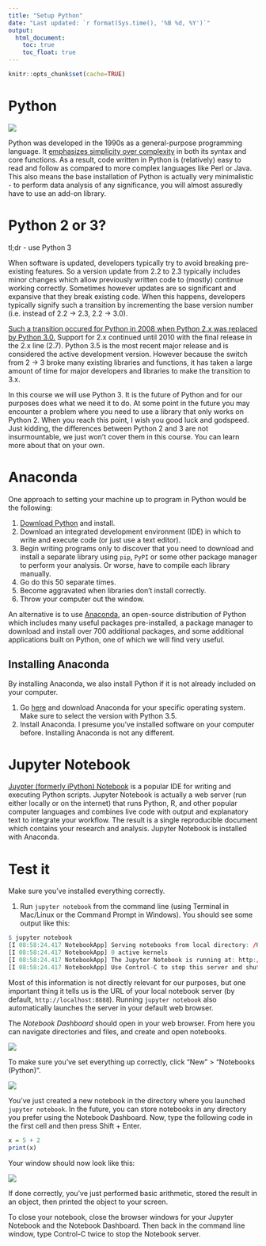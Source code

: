 ```yaml
---
title: "Setup Python"
date: "Last updated: `r format(Sys.time(), '%B %d, %Y')`"
output:
  html_document:
    toc: true
    toc_float: true
---
```


```r
knitr::opts_chunk$set(cache=TRUE)
```

# Python

[![](images/xkcd_python.png)](https://xkcd.com/353/)

Python was developed in the 1990s as a general-purpose programming language. It [emphasizes simplicity over complexity](https://en.wikipedia.org/wiki/Zen_of_Python) in both its syntax and core functions. As a result, code written in Python is (relatively) easy to read and follow as compared to more complex languages like Perl or Java. This also means the base installation of Python is actually very minimalistic - to perform data analysis of any significance, you will almost assuredly have to use an add-on library.

# Python 2 or 3?

tl;dr - use Python 3

When software is updated, developers typically try to avoid breaking pre-existing features. So a version update from 2.2 to 2.3 typically includes minor changes which allow previously written code to (mostly) continue working correctly. Sometimes however updates are so significant and expansive that they break existing code. When this happens, developers typically signify such a transition by incrementing the base version number (i.e. instead of 2.2 -> 2.3, 2.2 -> 3.0).

[Such a transition occured for Python in 2008 when Python 2.x was replaced by Python 3.0.](https://wiki.python.org/moin/Python2orPython3) Support for 2.x continued until 2010 with the final release in the 2.x line (2.7). Python 3.5 is the most recent major release and is considered the active development version. However because the switch from 2 -> 3 broke many existing libraries and functions, it has taken a large amount of time for major developers and libraries to make the transition to 3.x.

In this course we will use Python 3. It is the future of Python and for our purposes does what we need it to do. At some point in the future you may encounter a problem where you need to use a library that only works on Python 2. When you reach this point, I wish you good luck and godspeed. Just kidding, the differences between Python 2 and 3 are not insurmountable, we just won't cover them in this course. You can learn more about that on your own.

# Anaconda

One approach to setting your machine up to program in Python would be the following:

1. [Download Python](https://www.python.org/downloads/) and install.
2. Download an integrated development environment (IDE) in which to write and execute code (or just use a text editor).
3. Begin writing programs only to discover that you need to download and install a separate library using `pip`, `PyPI` or some other package manager to perform your analysis. Or worse, have to compile each library manually.
4. Go do this 50 separate times.
5. Become aggravated when libraries don't install correctly.
6. Throw your computer out the window.

An alternative is to use [Anaconda](https://www.continuum.io/downloads), an open-source distribution of Python which includes many useful packages pre-installed, a package manager to download and install over 700 additional packages, and some additional applications built on Python, one of which we will find very useful.

## Installing Anaconda

By installing Anaconda, we also install Python if it is not already included on your computer.

1. Go [here](https://www.continuum.io/downloads) and download Anaconda for your specific operating system. Make sure to select the version with Python 3.5.
2. Install Anaconda. I presume you've installed software on your computer before. Installing Anaconda is not any different.

# Jupyter Notebook

[Juypter (formerly iPython) Notebook](http://jupyter.org/) is a popular IDE for writing and executing Python scripts. Jupyter Notebook is actually a web server (run either locally or on the internet) that runs Python, R, and other popular computer languages and combines live code with output and explanatory text to integrate your workflow. The result is a single reproducible document which contains your research and analysis. Jupyter Notebook is installed with Anaconda.

# Test it

Make sure you've installed everything correctly.

1. Run `jupyter notebook` from the command line (using Terminal in Mac/Linux or the Command Prompt in Windows). You should see some output like this:

```r
$ jupyter notebook
[I 08:58:24.417 NotebookApp] Serving notebooks from local directory: /Users/benjamin
[I 08:58:24.417 NotebookApp] 0 active kernels
[I 08:58:24.417 NotebookApp] The Jupyter Notebook is running at: http://localhost:8888/
[I 08:58:24.417 NotebookApp] Use Control-C to stop this server and shut down all kernels (twice to skip confirmation).
```

Most of this information is not directly relevant for our purposes, but one important thing it tells us is the URL of your local notebook server (by default, `http://localhost:8888`). Running `jupyter notebook` also automatically launches the server in your default web browser.

The *Notebook Dashboard* should open in your web browser. From here you can navigate directories and files, and create and open notebooks.

![](images/jupyter_server.png)

To make sure you've set everything up correctly, click "New" > "Notebooks (Python)".

![](images/jupyter_new_notebook.png)

You've just created a new notebook in the directory where you launched `jupyter notebook`. In the future, you can store notebooks in any directory you prefer using the Notebook Dashboard. Now, type the following code in the first cell and then press Shift + Enter.

```r
x = 5 + 2
print(x)
```

Your window should now look like this:

![](images/jupyter_test.png)

If done correctly, you've just performed basic arithmetic, stored the result in an object, then printed the object to your screen.

To close your notebook, close the browser windows for your Jupyter Notebook and the Notebook Dashboard. Then back in the command line window, type Control-C twice to stop the Notebook server.


